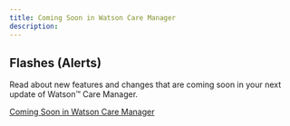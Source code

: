 ```yaml
---
title: Coming Soon in Watson Care Manager
description: 
---
```


## Flashes (Alerts)

Read about new features and changes that are coming soon in your next update of Watson™ Care Manager.

[Coming Soon in Watson Care Manager](https://www.ibm.com/support/pages/node/6147915)

